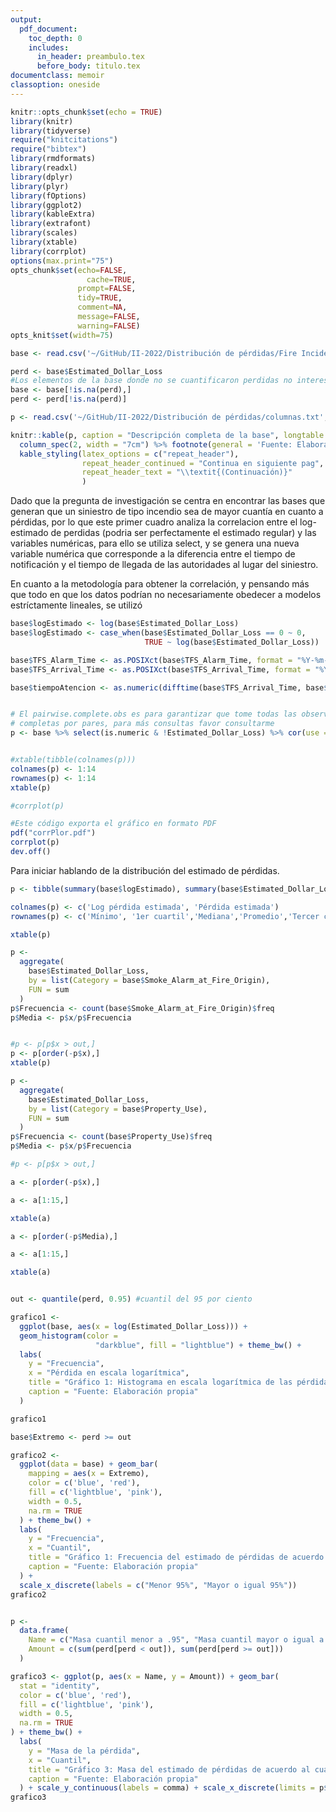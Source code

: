 ```yaml
---
output:
  pdf_document: 
    toc_depth: 0
    includes:
      in_header: preambulo.tex
      before_body: titulo.tex
documentclass: memoir
classoption: oneside
---
```


```r
knitr::opts_chunk$set(echo = TRUE)
library(knitr)
library(tidyverse)
require("knitcitations")
require("bibtex")
library(rmdformats)
library(readxl)
library(dplyr)
library(plyr)
library(fOptions)
library(ggplot2)
library(kableExtra)
library(extrafont)
library(scales)
library(xtable)
library(corrplot)
options(max.print="75")
opts_chunk$set(echo=FALSE, 
	             cache=TRUE,
               prompt=FALSE,
               tidy=TRUE,
               comment=NA,
               message=FALSE,
               warning=FALSE)
opts_knit$set(width=75)

```

\fancyhead[LE,RO]{\slshape \rightmark}
\fancyhead[LO,RE]{\slshape \leftmark}
\lhead{CA-409 Distribución de Pérdidas}
\rhead{Bitácora \thechapter}
\fancyfoot[C]{\thepage}

\tableofcontents*

\newpage
\chapter{Bitácora I}


\section{Sobre la base de datos}

```r
base <- read.csv('~/GitHub/II-2022/Distribución de pérdidas/Fire Incidents Data.csv')

perd <- base$Estimated_Dollar_Loss
#Los elementos de la base donde no se cuantificaron perdidas no interesan
base <- base[!is.na(perd),]
perd <- perd[!is.na(perd)]


```


```r
p <- read.csv('~/GitHub/II-2022/Distribución de pérdidas/columnas.txt',sep = ',', fileEncoding = "UTF-8")

knitr::kable(p, caption = "Descripción completa de la base", longtable = TRUE) %>%
  column_spec(2, width = "7cm") %>% footnote(general = 'Fuente: Elaboración propia', general_title = '') %>%
  kable_styling(latex_options = c("repeat_header"),
                repeat_header_continued = "Continua en siguiente pag",
                repeat_header_text = "\\textit{(Continuación)}"
                )

```

\chapter{Bitácora II}

Dado que la pregunta de investigación se centra en encontrar las bases que generan que un siniestro de tipo incendio sea de mayor cuantía en cuanto a pérdidas, por lo que este primer cuadro analiza la correlacion entre el log-estimado de perdidas (podria ser perfectamente el estimado regular) y las variables numéricas, para ello se utiliza select, y se genera una nueva variable numérica que corresponde a la diferencia entre el tiempo de notificación y el tiempo de llegada de las autoridades al lugar del siniestro.

En cuanto a la metodología para obtener la correlación, y pensando más que todo en que los datos podrían no necesariamente obedecer a modelos estríctamente lineales, se utilizó 

```r
base$logEstimado <- log(base$Estimated_Dollar_Loss)
base$logEstimado <- case_when(base$Estimated_Dollar_Loss == 0 ~ 0,
                              TRUE ~ log(base$Estimated_Dollar_Loss))

base$TFS_Alarm_Time <- as.POSIXct(base$TFS_Alarm_Time, format = "%Y-%m-%dT%H:%M:%S")
base$TFS_Arrival_Time <- as.POSIXct(base$TFS_Arrival_Time, format = "%Y-%m-%dT%H:%M:%S")

base$tiempoAtencion <- as.numeric(difftime(base$TFS_Arrival_Time, base$TFS_Alarm_Time))


# El pairwise.complete.obs es para garantizar que tome todas las observaciones
# completas por pares, para más consultas favor consultarme
p <- base %>% select(is.numeric & !Estimated_Dollar_Loss) %>% cor(use = "pairwise.complete.obs", method = "spearman")


#xtable(tibble(colnames(p)))
colnames(p) <- 1:14
rownames(p) <- 1:14
xtable(p)

#corrplot(p)

```

```r
#Este código exporta el gráfico en formato PDF
pdf("corrPlor.pdf")
corrplot(p)
dev.off()

```


Para iniciar hablando de la distribución del estimado de pérdidas.

```r
p <- tibble(summary(base$logEstimado), summary(base$Estimated_Dollar_Loss))

colnames(p) <- c('Log pérdida estimada', 'Pérdida estimada')
rownames(p) <- c('Mínimo', '1er cuartil','Mediana','Promedio','Tercer cuartil','Máximo')

xtable(p)
```


```r
p <-
  aggregate(
    base$Estimated_Dollar_Loss,
    by = list(Category = base$Smoke_Alarm_at_Fire_Origin),
    FUN = sum
  )
p$Frecuencia <- count(base$Smoke_Alarm_at_Fire_Origin)$freq
p$Media <- p$x/p$Frecuencia


#p <- p[p$x > out,]
p <- p[order(-p$x),]
xtable(p)
```


```r

p <-
  aggregate(
    base$Estimated_Dollar_Loss,
    by = list(Category = base$Property_Use),
    FUN = sum
  )
p$Frecuencia <- count(base$Property_Use)$freq
p$Media <- p$x/p$Frecuencia

#p <- p[p$x > out,]

a <- p[order(-p$x),]

a <- a[1:15,]

xtable(a)

a <- p[order(-p$Media),]

a <- a[1:15,]

xtable(a)



```





\section{Graficos}

```r

out <- quantile(perd, 0.95) #cuantil del 95 por ciento

grafico1 <-
  ggplot(base, aes(x = log(Estimated_Dollar_Loss))) + 
  geom_histogram(color =
                   "darkblue", fill = "lightblue") + theme_bw() +
  labs(
    y = "Frecuencia",
    x = "Pérdida en escala logarítmica",
    title = "Gráfico 1: Histograma en escala logarítmica de las pérdidas",
    caption = "Fuente: Elaboración propia"
  )

grafico1

base$Extremo <- perd >= out

grafico2 <-
  ggplot(data = base) + geom_bar(
    mapping = aes(x = Extremo),
    color = c('blue', 'red'),
    fill = c('lightblue', 'pink'),
    width = 0.5,
    na.rm = TRUE
  ) + theme_bw() +
  labs(
    y = "Frecuencia",
    x = "Cuantil",
    title = "Gráfico 1: Frecuencia del estimado de pérdidas de acuerdo al cuantil 0.95",
    caption = "Fuente: Elaboración propia"
  ) +
  scale_x_discrete(labels = c("Menor 95%", "Mayor o igual 95%"))
grafico2


p <-
  data.frame(
    Name = c("Masa cuantil menor a .95", "Masa cuantil mayor o igual a .95"),
    Amount = c(sum(perd[perd < out]), sum(perd[perd >= out]))
  )

grafico3 <- ggplot(p, aes(x = Name, y = Amount)) + geom_bar(
  stat = "identity",
  color = c('blue', 'red'),
  fill = c('lightblue', 'pink'),
  width = 0.5,
  na.rm = TRUE
) + theme_bw() +
  labs(
    y = "Masa de la pérdida",
    x = "Cuantil",
    title = "Gráfico 3: Masa del estimado de pérdidas de acuerdo al cuantil 0.95",
    caption = "Fuente: Elaboración propia"
  ) + scale_y_continuous(labels = comma) + scale_x_discrete(limits = p$Name)
grafico3

```








\printbibliography
